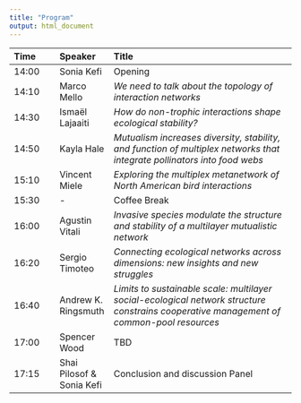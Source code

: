 ```yaml
---
title: "Program"
output: html_document
---
```


| Time   | Speaker | Title                            |
|:--------|:---------|:----------------------------------|
| 14:00  | Sonia Kefi | Opening                         |
| 14:10  | Marco Mello | _We need to talk about the topology of interaction networks_ |
| 14:30  | Ismaël Lajaaiti | _How do non-trophic interactions shape ecological stability?_ |
| 14:50  | Kayla Hale  | _Mutualism increases diversity, stability, and function of multiplex networks that integrate pollinators into food webs_ |
| 15:10  | Vincent Miele  |_Exploring the multiplex metanetwork of North American bird interactions_|
| 15:30  | -       | Coffee Break                     |
| 16:00  | Agustin Vitali | _Invasive species modulate the structure and stability of a multilayer mutualistic network_|
| 16:20  | Sergio Timoteo | _Connecting ecological networks across dimensions: new insights and new struggles_  |
| 16:40  | Andrew K. Ringsmuth | _Limits to sustainable scale: multilayer social-ecological network structure constrains cooperative management of common-pool resources_  |
| 17:00  | Spencer Wood | TBD                         |
| 17:15  | Shai Pilosof & Sonia Kefi  | Conclusion and discussion Panel |


